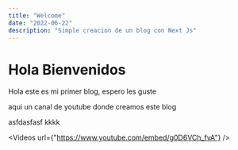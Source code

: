```yaml
---
title: "Welcome"
date: "2022-06-22"
description: "Simple creacion de un blog con Next Js"
---
```


# Hola Bienvenidos

Hola este es mi primer blog, espero les guste

aqui un canal de youtube donde creamos este blog

asfdasfasf kkkk

<Videos url={"https://www.youtube.com/embed/g0D6VCh_fvA"} />
